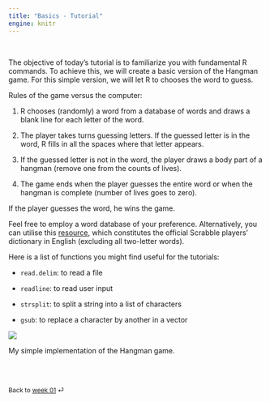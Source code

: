 ```yaml
---
title: "Basics - Tutorial"
engine: knitr
---
```


<br>

The objective of today's tutorial is to familiarize you with fundamental R commands. To achieve this, we will create a basic version of the Hangman game. For this simple version, we will let R to chooses the word to guess.

Rules of the game versus the computer:

1. R chooses (randomly) a word from a database of words and draws a blank line for each letter of the word.

2. The player takes turns guessing letters. If the guessed letter is in the word, R fills in all the spaces where that letter appears.

3. If the guessed letter is not in the word, the player draws a body part of a hangman (remove one from the counts of lives).

4. The game ends when the player guesses the entire word or when the hangman is complete (number of lives goes to zero).

If the player guesses the word, he wins the game.

Feel free to employ a word database of your preference. Alternatively, you can utilise this [resource](./ressources/words.txt), which constitutes the official Scrabble players' dictionary in English (excluding all two-letter words).


Here is a list of functions you might find useful for the tutorials:

* `read.delim`: to read a file

* `readline`: to read user input

* `strsplit`: to split a string into a list of characters

* `gsub`: to replace a character by another in a vector

::: {#fig-hangman}

![](./images/hangman.png)

My simple implementation of the Hangman game.

:::


<br><br>

::: {style="font-size: 0.875em;"}
Back to [week 01](/weeks/week-1.qmd) ⏎
:::